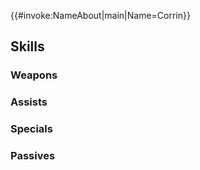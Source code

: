{{#invoke:NameAbout|main|Name=Corrin}}{{HeroPage Tabs}}
{{Hero Infobox
|Name=Corrin
|Title=Silent Bloodline
|WeaponType=Colorless Breath
|MoveType=Armored
|Person=Corrin F
|Origin=Fire Emblem Fates
|Gender=Female
|actorEN=Marcella Lentz-Pope
|actorJP=佐藤聡美
|artist=エシュアル
|additionDate=August 16, 2023
|releaseDate=August 16, 2023
|poolDate=September 15, 2023
|poolRarities=5
|cv1=11
|cv2=100200
|TagID=総選挙カムイ女
|InternalID=989
|Properties=brave,hat
|description=Born in Hoshido and raised as a princess of Nohr, she has overcome many trials and grown alongside her many companions. Appears in Fire Emblem Fates.
}}
{{Stats Page
|Lv1HP=14|Lv1ATK=10|Lv1SPD=11|Lv1DEF=7|Lv1RES=10
|GRHP=65|GRATK=70|GRSPD=80|GRDEF=70|GRRES=70
}}
==Skills==
===Weapons===
{{Weapons Table
|weapon1=Fire Breath
|weapon1Default=1
|weapon1Unlock=1
|weapon2=Fire Breath+
|weapon2Default=2
|weapon2Unlock=2
|weapon3=Flametongue
|weapon3Default=4
|weapon3Unlock=3
|weapon4=Vallastone
|weapon4Default=5
|weapon4Unlock=5
}}
===Assists===
{{Assists Table}}
===Specials===
{{Specials Table
|special1=Chilling Wind
|special1Default=4
|special1Unlock=3
|special2=Iceberg
|special2Unlock=4
|special3=Armored Floe
|special3Unlock=5
}}
===Passives===
{{Passives Table
|passiveA1=Realms United
|passiveA1Unlock=5
|passiveB1=Counter Roar 1
|passiveB2=Counter Roar 2
|passiveB3=Counter Roar 3
|passiveB4=Counter Roar 4
|passiveB1Unlock=2
|passiveB2Unlock=3
|passiveB3Unlock=4
|passiveB4Unlock=5
|passiveC1=A/S Far Save 1
|passiveC2=A/S Far Save 2
|passiveC3=A/S Far Save 3
|passiveC1Unlock=1
|passiveC2Unlock=2
|passiveC3Unlock=4
}}
{{Heroes Navbox}}